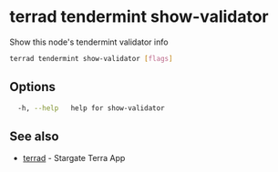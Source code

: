 # terrad tendermint show-validator

Show this node's tendermint validator info

```sh Terrad
terrad tendermint show-validator [flags]
```

## Options

```sh Terrad
  -h, --help   help for show-validator
```

## See also

* [terrad](terrad.mdx)	 - Stargate Terra App


